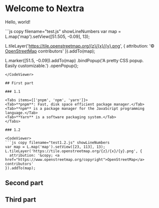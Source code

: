 
# Welcome to Nextra
 
Hello, world!

<CodeViewer>
  ```js copy filename="test.js" showLineNumbers
  var map = L.map('map').setView([51.505, -0.09], 13);

L.tileLayer('https://tile.openstreetmap.org/{z}/{x}/{y}.png', {
    attribution: '&copy; <a href="https://www.openstreetmap.org/copyright">OpenStreetMap</a> contributors'
}).addTo(map);

L.marker([51.5, -0.09]).addTo(map)
    .bindPopup('A pretty CSS popup.<br> Easily customizable.')
    .openPopup();
  ```
</CodeViewer>

## First part

### 1.1 

<Tabs items={['pnpm', 'npm', 'yarn']}>
  <Tab>**pnpm**: Fast, disk space efficient package manager.</Tab>
  <Tab>**npm** is a package manager for the JavaScript programming language.</Tab>
  <Tab>**Yarn** is a software packaging system.</Tab>
</Tabs>

### 1.2

<CodeViewer>
```js copy filename="test1.2.js" showLineNumbers
var map = L.map('map').setView([23, 113], 13);
L.tileLayer('https://tile.openstreetmap.org/{z}/{x}/{y}.png', {
    attribution: '&copy; <a href="https://www.openstreetmap.org/copyright">OpenStreetMap</a> contributors'
}).addTo(map);
```
</CodeViewer>

## Second part

## Third part